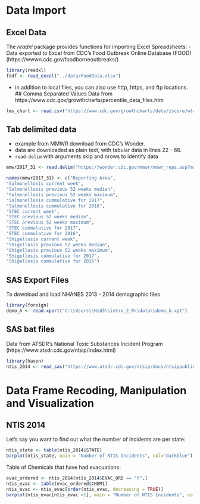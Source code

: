 # Data Import

## Excel Data
 
The _readxl_ package provides functions for importing Excel Spreadsheets:
- Data exported to Excel from CDC's Food Outbreak Online Database (FOOD) (https://wwwn.cdc.gov/foodborneoutbreaks/) 
```r
library(readxl)
fddf <- read_excel("../data/FoodData.xlsx")
```

- in addition to local files, you can also use http, https, and ftp locations.
## Comma Separated Values
Data from https://www.cdc.gov/growthcharts/percentile_data_files.htm
```r
lms_chart <- read.csv("https://www.cdc.gov/growthcharts/data/zscore/wtageinf.csv")
```

## Tab delimited data
- example from MMWR download from CDC's Wonder.
- data are downloaded as plain text, with tabular data in lines 22 - 66.
- `read.delim` with arguments skip and nrows to identify data
```r
mmwr2017_31 <- read.delim("https://wonder.cdc.gov/mmwr/mmwr_reps.asp?mmwr_year=2017&mmwr_week=31&mmwr_table=2M&request=Export&mmwr_location=", skip =21, nrows = 66, na.strings = "-", header = FALSE)

names(mmwr2017_31) <- c("Reporting Area",
"Salmonellosis current week",
"Salmonellosis previous 52 weeks median", 
"Salmonellosis previous 52 weeks maximum", 
"Salmonellosis cummulative for 2017",
"Salmonellosis cummulative for 2016",
"STEC current week",
"STEC previous 52 weeks median", 
"STEC previous 52 weeks maximum", 
"STEC cummulative for 2017",
"STEC cummulative for 2016",
"Shigellosis current week",
"Shigellosis previous 52 weeks median", 
"Shigellosis previous 52 weeks maximum", 
"Shigellosis cummulative for 2017",
"Shigellosis cummulative for 2016")
```

## SAS Export Files
To download and load NHANES 2013 - 2014 demographic files
```r
library(foreign)
demo_h <- read.xport("C:\\Users\\Hzd3\\intro_2_R\\data\\demo_h.xpt")
```


## SAS bat files
Data from ATSDR's National Toxic Substances Incident Program (https://www.atsdr.cdc.gov/ntsip/index.html)
```r
library(haven)
ntis_2014 <- read_sas("https://www.atsdr.cdc.gov/ntsip/docs/ntsippublic2014.sas7bdat")
```


# Data Frame Recoding, Manipulation and Visualization


## NTIS 2014
Let's say you want to find out what the number of incidents are per state:

```r
ntis_state <- table(ntis_2014$STATE)
barplot(ntis_state, main = "Number of NTIS Incidents", col="darkblue")

```

Table of Chemicals that have had evacuations:

```r
evac_ordered <- ntis_2014[ntis_2014$EVAC_ORD == "Y",]
ntis_evac <- table(evac_ordered$CHEM1)
ntis_evac <- ntis_evac[order(ntis_evac, decreasing = TRUE)]
barplot(ntis_evac[ntis_evac >1], main = "Number of NTIS Incidents", col="darkblue", las=1, cex.names = 0.75, horiz = TRUE)
```
